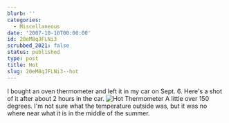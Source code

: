 ```yaml
---
blurb: ''
categories:
  - Miscellaneous
date: '2007-10-10T00:00:00'
id: 20eM8qJFLNi3
scrubbed_2021: false
status: published
type: post
title: Hot
slug: 20eM8qJFLNi3--hot
---
```


I bought an oven thermometer and left it in my car on Sept. 6.
Here's a shot of it after about 2 hours in the car.
![Hot Thermometer](http://www.alanwsmith.com/blog/wp-content/uploads/20070906-0001.jpg)
A little over 150 degrees. I'm not sure what the temperature
outside was, but it was no where near what it is in the middle of
the summer.
